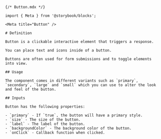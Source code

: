 
```mdx
{/* Button.mdx */}

import { Meta } from '@storybook/blocks';

<Meta title="Button" />

# Definition

Button is a clickable interactive element that triggers a response.

You can place text and icons inside of a button.

Buttons are often used for form submissions and to toggle elements into view.

## Usage

The component comes in different variants such as `primary`, `secondary`, `large` and `small` which you can use to alter the look and feel of the button.

## Inputs

Button has the following properties:

- `primary` - If `true`, the button will have a primary style.
- `size` - The size of the button.
- `label` - The label of the button.
- `backgroundColor` - The background color of the button.
- `onClick` - Callback function when clicked.
```
